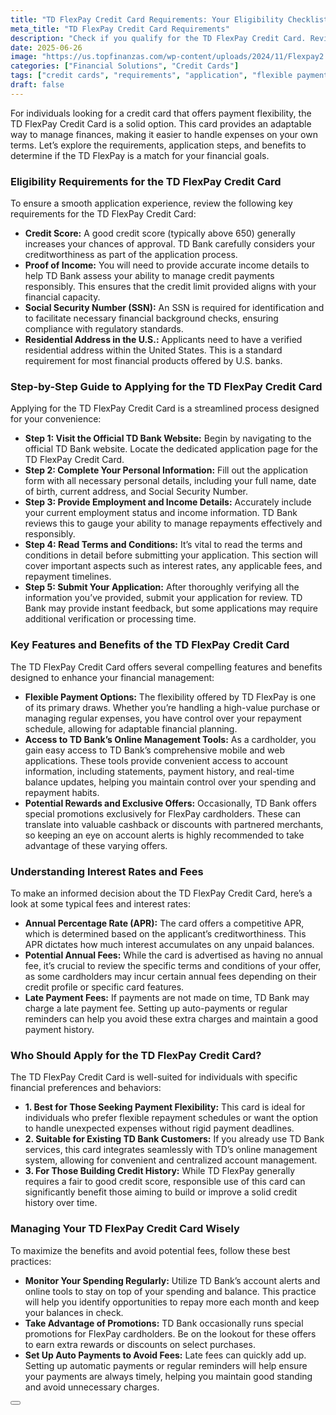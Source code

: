 ```yaml
---
title: "TD FlexPay Credit Card Requirements: Your Eligibility Checklist"
meta_title: "TD FlexPay Credit Card Requirements"
description: "Check if you qualify for the TD FlexPay Credit Card. Review the requirements and application process to unlock financial flexibility and rewards."
date: 2025-06-26
image: "https://us.topfinanzas.com/wp-content/uploads/2024/11/Flexpay2.webp"
categories: ["Financial Solutions", "Credit Cards"]
tags: ["credit cards", "requirements", "application", "flexible payments"]
draft: false
---
```


For individuals looking for a credit card that offers payment flexibility, the TD FlexPay Credit Card is a solid option. This card provides an adaptable way to manage finances, making it easier to handle expenses on your own terms. Let’s explore the requirements, application steps, and benefits to determine if the TD FlexPay is a match for your financial goals.

### Eligibility Requirements for the TD FlexPay Credit Card

To ensure a smooth application experience, review the following key requirements for the TD FlexPay Credit Card:

* **Credit Score:** A good credit score (typically above 650) generally increases your chances of approval. TD Bank carefully considers your creditworthiness as part of the application process.
* **Proof of Income:** You will need to provide accurate income details to help TD Bank assess your ability to manage credit payments responsibly. This ensures that the credit limit provided aligns with your financial capacity.
* **Social Security Number (SSN):** An SSN is required for identification and to facilitate necessary financial background checks, ensuring compliance with regulatory standards.
* **Residential Address in the U.S.:** Applicants need to have a verified residential address within the United States. This is a standard requirement for most financial products offered by U.S. banks.

### Step-by-Step Guide to Applying for the TD FlexPay Credit Card

Applying for the TD FlexPay Credit Card is a streamlined process designed for your convenience:

* **Step 1: Visit the Official TD Bank Website:** Begin by navigating to the official TD Bank website. Locate the dedicated application page for the TD FlexPay Credit Card.
* **Step 2: Complete Your Personal Information:** Fill out the application form with all necessary personal details, including your full name, date of birth, current address, and Social Security Number.
* **Step 3: Provide Employment and Income Details:** Accurately include your current employment status and income information. TD Bank reviews this to gauge your ability to manage repayments effectively and responsibly.
* **Step 4: Read Terms and Conditions:** It’s vital to read the terms and conditions in detail before submitting your application. This section will cover important aspects such as interest rates, any applicable fees, and repayment timelines.
* **Step 5: Submit Your Application:** After thoroughly verifying all the information you’ve provided, submit your application for review. TD Bank may provide instant feedback, but some applications may require additional verification or processing time.

### Key Features and Benefits of the TD FlexPay Credit Card

The TD FlexPay Credit Card offers several compelling features and benefits designed to enhance your financial management:

* **Flexible Payment Options:** The flexibility offered by TD FlexPay is one of its primary draws. Whether you’re handling a high-value purchase or managing regular expenses, you have control over your repayment schedule, allowing for adaptable financial planning.
* **Access to TD Bank’s Online Management Tools:** As a cardholder, you gain easy access to TD Bank’s comprehensive mobile and web applications. These tools provide convenient access to account information, including statements, payment history, and real-time balance updates, helping you maintain control over your spending and repayment habits.
* **Potential Rewards and Exclusive Offers:** Occasionally, TD Bank offers special promotions exclusively for FlexPay cardholders. These can translate into valuable cashback or discounts with partnered merchants, so keeping an eye on account alerts is highly recommended to take advantage of these varying offers.

### Understanding Interest Rates and Fees

To make an informed decision about the TD FlexPay Credit Card, here’s a look at some typical fees and interest rates:

* **Annual Percentage Rate (APR):** The card offers a competitive APR, which is determined based on the applicant’s creditworthiness. This APR dictates how much interest accumulates on any unpaid balances.
* **Potential Annual Fees:** While the card is advertised as having no annual fee, it’s crucial to review the specific terms and conditions of your offer, as some cardholders may incur certain annual fees depending on their credit profile or specific card features.
* **Late Payment Fees:** If payments are not made on time, TD Bank may charge a late payment fee. Setting up auto-payments or regular reminders can help you avoid these extra charges and maintain a good payment history.

### Who Should Apply for the TD FlexPay Credit Card?

The TD FlexPay Credit Card is well-suited for individuals with specific financial preferences and behaviors:

* **1. Best for Those Seeking Payment Flexibility:** This card is ideal for individuals who prefer flexible repayment schedules or want the option to handle unexpected expenses without rigid payment deadlines.
* **2. Suitable for Existing TD Bank Customers:** If you already use TD Bank services, this card integrates seamlessly with TD’s online management system, allowing for convenient and centralized account management.
* **3. For Those Building Credit History:** While TD FlexPay generally requires a fair to good credit score, responsible use of this card can significantly benefit those aiming to build or improve a solid credit history over time.

### Managing Your TD FlexPay Credit Card Wisely

To maximize the benefits and avoid potential fees, follow these best practices:

* **Monitor Your Spending Regularly:** Utilize TD Bank’s account alerts and online tools to stay on top of your spending and balance. This practice will help you identify opportunities to repay more each month and keep your balances in check.
* **Take Advantage of Promotions:** TD Bank occasionally runs special promotions for FlexPay cardholders. Be on the lookout for these offers to earn extra rewards or discounts on select purchases.
* **Set Up Auto Payments to Avoid Fees:** Late fees can quickly add up. Setting up automatic payments or regular reminders will help ensure your payments are always timely, helping you maintain good standing and avoid unnecessary charges.

<Button label="Apply on Official Site" link="https://www.td.com/us/en/personal-banking/credit-cards/flex-pay"  color="#54b848" />

